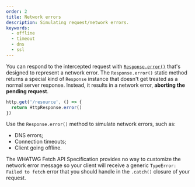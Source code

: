 ```yaml
---
order: 2
title: Network errors
description: Simulating request/network errors.
keywords:
  - offline
  - timeout
  - dns
  - ssl
---
```


You can respond to the intercepted request with [`Response.error()`](https://developer.mozilla.org/en-US/docs/Web/API/Response/error_static) that's designed to represent a network error. The `Response.error()` static method returns a special kind of `Response` instance that doesn't get treated as a normal server response. Instead, it results in a network error, **aborting the pending request**.

```ts {2}
http.get('/resource', () => {
  return HttpResponse.error()
})
```

Use the `Response.error()` method to simulate network errors, such as:

- DNS errors;
- Connection timeouts;
- Client going offline.

The WHATWG Fetch API Specification provides no way to customize the network error message so your client will receive a generic `TypeError: Failed to fetch` error that you should handle in the `.catch()` closure of your request.
